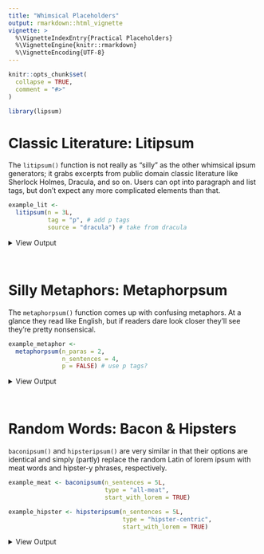 ```yaml
---
title: "Whimsical Placeholders"
output: rmarkdown::html_vignette
vignette: >
  %\VignetteIndexEntry{Practical Placeholders}
  %\VignetteEngine{knitr::rmarkdown}
  %\VignetteEncoding{UTF-8}
---
```


```r
knitr::opts_chunk$set(
  collapse = TRUE,
  comment = "#>"
)
```

```r
library(lipsum)
```

# Classic Literature: Litipsum

The `litipsum()` function is not really as "silly" as the other whimsical ipsum generators; it grabs excerpts from public domain classic literature like Sherlock Holmes, Dracula, and so on. Users can opt into paragraph and list tags, but don't expect any more complicated elements than that. 

```r
example_lit <-
  litipsum(n = 3L,
           tag = "p", # add p tags
           source = "dracula") # take from dracula
```

<details>
<summary> View Output </summary>
`r example_lit`
</details>
<br>

# Silly Metaphors: Metaphorpsum

The `metaphorpsum()` function comes up with confusing metaphors. At a glance they read like English, but if readers dare look closer they'll see they're pretty nonsensical.

```r
example_metaphor <-
  metaphorpsum(n_paras = 2,
               n_sentences = 4,
               p = FALSE) # use p tags?
```

<details>
<summary> View Output </summary>
`r example_metaphor`
</details>
<br>

# Random Words: Bacon & Hipsters

`baconipsum()` and `hipsteripsum()` are very similar in that their options are identical and simply (partly) replace the random Latin of lorem ipsum with meat words and hipster-y phrases, respectively.  

```r
example_meat <- baconipsum(n_sentences = 5L,
                           type = "all-meat",
                           start_with_lorem = TRUE)

example_hipster <- hipsteripsum(n_sentences = 5L,
                                type = "hipster-centric",
                                start_with_lorem = TRUE)
```

<details>
<summary> View Output </summary>

**MEAT:**

`r example_meat`

**HIPSTER:**

`r example_hipster`

</details>
<br>
